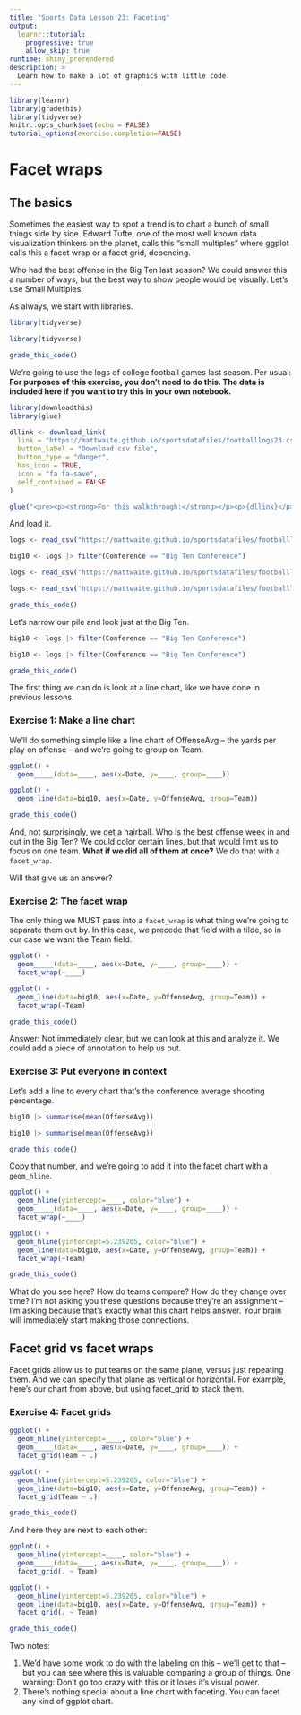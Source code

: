 ```yaml
---
title: "Sports Data Lesson 23: Faceting"
output: 
  learnr::tutorial:
    progressive: true
    allow_skip: true
runtime: shiny_prerendered
description: >
  Learn how to make a lot of graphics with little code.
---
```


```r
library(learnr)
library(gradethis)
library(tidyverse)
knitr::opts_chunk$set(echo = FALSE)
tutorial_options(exercise.completion=FALSE)
```

# Facet wraps

## The basics

Sometimes the easiest way to spot a trend is to chart a bunch of small things side by side. Edward Tufte, one of the most well known data visualization thinkers on the planet, calls this "small multiples" where ggplot calls this a facet wrap or a facet grid, depending. 

Who had the best offense in the Big Ten last season? We could answer this a number of ways, but the best way to show people would be visually. Let's use Small Multiples.

As always, we start with libraries. 

```r
library(tidyverse)
```
```r
library(tidyverse)
```
```r
grade_this_code()
```

We're going to use the logs of college football games last season. Per usual: **For purposes of this exercise, you don't need to do this. The data is included here if you want to try this in your own notebook.** 

```r
library(downloadthis)
library(glue)

dllink <- download_link(
  link = "https://mattwaite.github.io/sportsdatafiles/footballlogs23.csv",
  button_label = "Download csv file",
  button_type = "danger",
  has_icon = TRUE,
  icon = "fa fa-save",
  self_contained = FALSE
)

glue("<pre><p><strong>For this walkthrough:</strong></p><p>{dllink}</p></pre>")
```

And load it.

```r
logs <- read_csv("https://mattwaite.github.io/sportsdatafiles/footballlogs23.csv")

big10 <- logs |> filter(Conference == "Big Ten Conference")
```
```r
logs <- read_csv("https://mattwaite.github.io/sportsdatafiles/footballlogs23.csv")
```
```r
logs <- read_csv("https://mattwaite.github.io/sportsdatafiles/footballlogs23.csv")
```
```r
grade_this_code()
```

Let's narrow our pile and look just at the Big Ten.

```r
big10 <- logs |> filter(Conference == "Big Ten Conference")
```
```r
big10 <- logs |> filter(Conference == "Big Ten Conference")
```
```r
grade_this_code()
```

The first thing we can do is look at a line chart, like we have done in previous lessons.

### Exercise 1: Make a line chart

We'll do something simple like a line chart of OffenseAvg -- the yards per play on offense -- and we're going to group on Team.

```r
ggplot() + 
  geom_____(data=____, aes(x=Date, y=____, group=____))
```
```r
ggplot() + 
  geom_line(data=big10, aes(x=Date, y=OffenseAvg, group=Team))
```
```r
grade_this_code()
```

And, not surprisingly, we get a hairball. Who is the best offense week in and out in the Big Ten? We could color certain lines, but that would limit us to focus on one team. **What if we did all of them at once?** We do that with a `facet_wrap`. 

Will that give us an answer?

### Exercise 2: The facet wrap

The only thing we MUST pass into a `facet_wrap` is what thing we're going to separate them out by. In this case, we precede that field with a tilde, so in our case we want the Team field.

```r
ggplot() + 
  geom_____(data=____, aes(x=Date, y=____, group=____)) + 
  facet_wrap(~____)
```
```r
ggplot() + 
  geom_line(data=big10, aes(x=Date, y=OffenseAvg, group=Team)) + 
  facet_wrap(~Team)
```
```r
grade_this_code()
```

Answer: Not immediately clear, but we can look at this and analyze it. We could add a piece of annotation to help us out.

### Exercise 3: Put everyone in context

Let's add a line to every chart that's the conference average shooting percentage. 

```r
big10 |> summarise(mean(OffenseAvg))
```
```r
big10 |> summarise(mean(OffenseAvg))
```
```r
grade_this_code()
```

Copy that number, and we're going to add it into the facet chart with a `geom_hline`.

```r
ggplot() + 
  geom_hline(yintercept=____, color="blue") + 
  geom_____(data=____, aes(x=Date, y=____, group=____)) + 
  facet_wrap(~____)
```
```r
ggplot() + 
  geom_hline(yintercept=5.239205, color="blue") + 
  geom_line(data=big10, aes(x=Date, y=OffenseAvg, group=Team)) + 
  facet_wrap(~Team)
```
```r
grade_this_code()
```

What do you see here? How do teams compare? How do they change over time? I'm not asking you these questions because they're an assignment -- I'm asking because that's exactly what this chart helps answer. Your brain will immediately start making those connections. 

## Facet grid vs facet wraps

Facet grids allow us to put teams on the same plane, versus just repeating them. And we can specify that plane as vertical or horizontal. For example, here's our chart from above, but using facet_grid to stack them.

### Exercise 4: Facet grids

```r
ggplot() + 
  geom_hline(yintercept=____, color="blue") + 
  geom_____(data=____, aes(x=Date, y=____, group=____)) + 
  facet_grid(Team ~ .)
```
```r
ggplot() + 
  geom_hline(yintercept=5.239205, color="blue") + 
  geom_line(data=big10, aes(x=Date, y=OffenseAvg, group=Team)) + 
  facet_grid(Team ~ .)
```
```r
grade_this_code()
```

And here they are next to each other:

```r
ggplot() + 
  geom_hline(yintercept=____, color="blue") + 
  geom_____(data=____, aes(x=Date, y=____, group=____)) + 
  facet_grid(. ~ Team)
```
```r
ggplot() + 
  geom_hline(yintercept=5.239205, color="blue") + 
  geom_line(data=big10, aes(x=Date, y=OffenseAvg, group=Team)) + 
  facet_grid(. ~ Team)
```
```r
grade_this_code()
```

Two notes:

1. We'd have some work to do with the labeling on this -- we'll get to that -- but you can see where this is valuable comparing a group of things. One warning: Don't go too crazy with this or it loses it's visual power.
2. There's nothing special about a line chart with faceting. You can facet any kind of ggplot chart. 
